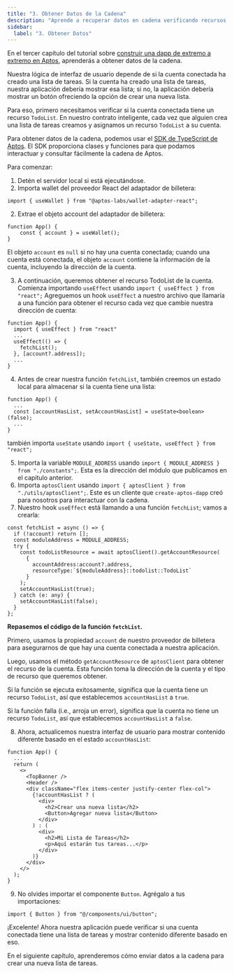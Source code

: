 ```yaml
---
title: "3. Obtener Datos de la Cadena"
description: "Aprende a recuperar datos en cadena verificando recursos TodoList e implementando lógica de interfaz de usuario condicional."
sidebar:
  label: "3. Obtener Datos"
---
```


En el tercer capítulo del tutorial sobre [construir una dapp de extremo a extremo en Aptos](/build/guides/build-e2e-dapp), aprenderás a obtener datos de la cadena.

Nuestra lógica de interfaz de usuario depende de si la cuenta conectada ha creado una lista de tareas. Si la cuenta ha creado una lista de tareas, nuestra aplicación debería mostrar esa lista; si no, la aplicación debería mostrar un botón ofreciendo la opción de crear una nueva lista.

Para eso, primero necesitamos verificar si la cuenta conectada tiene un recurso `TodoList`. En nuestro contrato inteligente, cada vez que alguien crea una lista de tareas creamos y asignamos un recurso `TodoList` a su cuenta.

Para obtener datos de la cadena, podemos usar el [SDK de TypeScript de Aptos](/build/sdks/ts-sdk). El SDK proporciona clases y funciones para que podamos interactuar y consultar fácilmente la cadena de Aptos.

Para comenzar:

1. Detén el servidor local si está ejecutándose.
2. Importa wallet del proveedor React del adaptador de billetera:

```tsx filename="App.tsx"
import { useWallet } from "@aptos-labs/wallet-adapter-react";
```

2. Extrae el objeto account del adaptador de billetera:

```tsx filename="App.tsx"
function App() {
	const { account } = useWallet();
}
```

El objeto `account` es `null` si no hay una cuenta conectada; cuando una cuenta está conectada, el objeto `account` contiene la información de la cuenta, incluyendo la dirección de la cuenta.

3. A continuación, queremos obtener el recurso TodoList de la cuenta.
   Comienza importando `useEffect` usando `import { useEffect } from "react";`
   Agreguemos un hook `useEffect` a nuestro archivo que llamaría a una función para obtener el recurso cada vez que cambie nuestra dirección de cuenta:

```tsx filename="App.tsx"
function App() {
  import { useEffect } from "react"
  ...
  useEffect(() => {
    fetchList();
  }, [account?.address]);
  ...
}
```

4. Antes de crear nuestra función `fetchList`, también creemos un estado local para almacenar si la cuenta tiene una lista:

```tsx filename="App.tsx"
function App() {
  ...
  const [accountHasList, setAccountHasList] = useState<boolean>(false);
  ...
}
```

también importa `useState` usando
`import { useState, useEffect } from "react";`

5. Importa la variable `MODULE_ADDRESS` usando `import { MODULE_ADDRESS } from "./constants";`. Esta es la dirección del módulo que publicamos en el capítulo anterior.
6. Importa `aptosClient` usando `import { aptosClient } from "./utils/aptosClient";`. Este es un cliente que `create-aptos-dapp` creó para nosotros para interactuar con la cadena.
7. Nuestro hook `useEffect` está llamando a una función `fetchList`; vamos a crearla:

```tsx filename="App.tsx"
const fetchList = async () => {
  if (!account) return [];
  const moduleAddress = MODULE_ADDRESS;
  try {
    const todoListResource = await aptosClient().getAccountResource(
      {
        accountAddress:account?.address,
        resourceType:`${moduleAddress}::todolist::TodoList`
      }
    );
    setAccountHasList(true);
  } catch (e: any) {
    setAccountHasList(false);
  }
};
```

**Repasemos el código de la función `fetchList`.**

Primero, usamos la propiedad `account` de nuestro proveedor de billetera para asegurarnos de que hay una cuenta conectada a nuestra aplicación.

Luego, usamos el método `getAccountResource` de `aptosClient` para obtener el recurso de la cuenta. Esta función toma la dirección de la cuenta y el tipo de recurso que queremos obtener.

Si la función se ejecuta exitosamente, significa que la cuenta tiene un recurso `TodoList`, así que establecemos `accountHasList` a `true`.

Si la función falla (i.e., arroja un error), significa que la cuenta no tiene un recurso `TodoList`, así que establecemos `accountHasList` a `false`.

8. Ahora, actualicemos nuestra interfaz de usuario para mostrar contenido diferente basado en el estado `accountHasList`:

```tsx filename="App.tsx"
function App() {
  ...
  return (
    <>
      <TopBanner />
      <Header />
      <div className="flex items-center justify-center flex-col">
        {!accountHasList ? (
          <div>
            <h2>Crear una nueva lista</h2>
            <Button>Agregar nueva lista</Button>
          </div>
        ) : (
          <div>
            <h2>Mi Lista de Tareas</h2>
            <p>Aquí estarán tus tareas...</p>
          </div>
        )}
      </div>
    </>
  );
}
```

9. No olvides importar el componente `Button`. Agrégalo a tus importaciones:

```tsx filename="App.tsx"
import { Button } from "@/components/ui/button";
```

¡Excelente! Ahora nuestra aplicación puede verificar si una cuenta conectada tiene una lista de tareas y mostrar contenido diferente basado en eso.

En el siguiente capítulo, aprenderemos cómo enviar datos a la cadena para crear una nueva lista de tareas.
